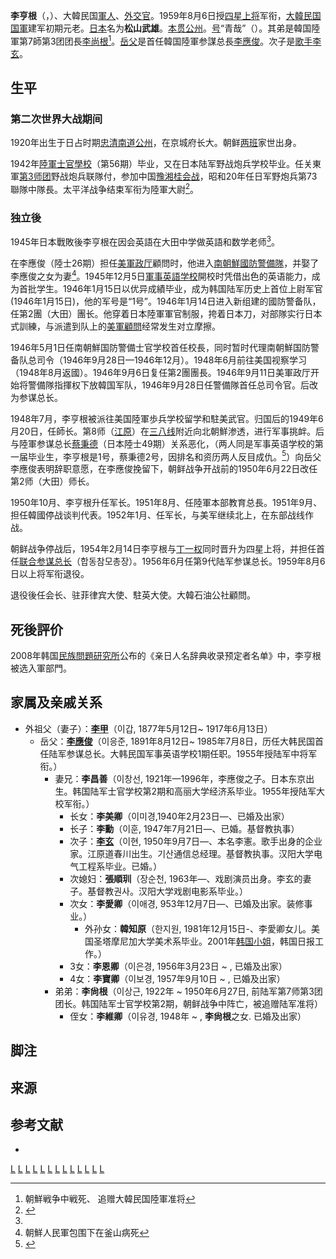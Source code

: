 {{Infobox officeholder
|name         = 李亨根<br />이형근
|birth_date   = 1920年11月2日
|birth_place  = {{KOR-JPN}}[[忠清南道|忠清南道]][[公州市|公州郡]]
|death_date   = {{death date and age|2002|1|13|1920|11|2|df=y}}
|death_place  = 
|image        = Lee Hyung Keun.jpg
|width        = 200px
|caption      = 李亨根上將
|nationality  = {{ROK}}
|nickname     = 
|allegiance   = 
|branch       = {{Army|Empire of Japan}}<br />{{ROKA}}
|serviceyears = 1943－1945（大日本帝國陸軍）<br />1946－1959（大韓民国陸軍）
|rank         = [[大尉|大尉]]（大日本帝國陸軍）<br />[[上将|上将]]（大韓民国陸軍）
|commands     = 
|battles      = [[朝鲜战争|朝鲜战争]] 
|awards       = 
}}
'''李亨根'''（{{lang-ko|이형근}}，{{bd|1920年|11月2日|2002年|1月13日|catIdx=Lee}}）、大韓民国[[軍人|軍人]]、[[外交官|外交官]]。1959年8月6日授[[上將|四星上将]]军衔，[[大韓民国国軍|大韓民国国軍]]建军初期元老。[[日本|日本]]名为'''松山武雄'''。[[本贯|本贯]][[公州|公州]]。[[号|号]]“青哉”（{{Lang|kn|청재}}）。其弟是韓国陸軍第7師第3团团長[[李尚根|李尚根]]<ref group="†">朝鮮戦争中戦死、 追赠大韓民国陸軍准将</ref>。[[岳父|岳父]]是首任韓国陸軍参謀总長[[李應俊|李應俊]]。次子是[[歌手|歌手]][[李玄|李玄]]。

== 生平 ==
=== 第二次世界大战期间 ===
1920年出生于日占时期[[忠清南道|忠清南道]][[公州市|公州]]，在京城府长大。朝鲜[[两班|两班]]家世出身。

1942年[[陸軍士官學校_(日本)|陸軍士官學校]]（第56期）毕业，又在日本陆军野战炮兵学校毕业。任关東軍[[第3师团_(日本军)|第3师团]]野战炮兵联隊付，参加中国[[豫湘桂会战|豫湘桂会战]]，昭和20年任日军野炮兵第73聯隊中隊長。太平洋战争结束军衔为陸軍大尉<ref name="佐々木春隆 p. 93">{{cite book|author = 佐々木春隆|title = 朝鮮戦争／韓国編 上巻|edition = 再版|pages = p. 93.}}</ref>。

=== 独立後 ===
1945年日本戰敗後李亨根在因会英語在大田中学做英語和数学老师<ref name="佐々木春隆 p. 93"/>。

在李應俊（陸士26期）担任[[美軍政厅|美軍政厅]]顧問时，他进入[[南朝鮮國防警備隊|南朝鮮國防警備隊]]，并娶了李應俊之女为妻<ref group="†">朝鮮人民軍包围下在釜山病死</ref>。1945年12月5日[[陸軍士官學校_(韓國)|軍事英語学校]]開校时凭借出色的英语能力，成为首批学生。1946年1月15日以优异成績毕业，成为韩国陆军历史上首位上尉军官(1946年1月15日)，他的军号是“1号”。1946年1月14日进入新组建的國防警备队，任第2團（大田）團长。他穿着日本陸軍軍官制服，挎着日本刀，对部隊实行日本式訓練，与派遣到队上的[[驻韩美军顾问团|美軍顧問]]经常发生对立摩擦。

1946年5月1日任南朝鮮国防警備士官学校首任校長，同时暂时代理南朝鮮国防警备队总司令（1946年9月28日—1946年12月）。1948年6月前往美国视察学习（1948年8月返國）。1946年9月6日复任第2團團長。1946年9月11日美軍政厅开始将警備隊指揮权下放韓国军队，1946年9月28日任警備隊首任总司令官。后改为参谋总长。

1948年7月，李亨根被派往美国陸軍歩兵学校留学和駐美武官。归国后的1949年6月20日，任{{Link-en|大韓民國第8步兵師|8th Infantry Division (South Korea)|第8师}}師长。第8师（[[江原道_(南)|江原]]）在[[三八线|三八线]]附近向北朝鮮渗透，进行军事挑衅。后与陸軍参谋总长[[蔡秉德|蔡秉德]]（日本陸士49期）关系恶化，（两人同是军事英语学校的第一届毕业生，李亨根是1号，蔡秉德2号，因排名和资历两人反目成仇。<ref>{{cite book|author = 佐々木春隆|title = 朝鮮戦争／韓国編 上巻|edition = 再版|pages = p. 91 - 95.}}</ref>）向岳父李應俊表明辞职意愿，在李應俊挽留下，朝鲜战争开战前的1950年6月22日改任第2师（大田）师长。

1950年10月、李亨根升任{{Link-ko|大韓民國第3軍|대한민국 3군단|第3軍}}军长。1951年8月、任陸軍本部教育总長。1951年9月、担任韓國停战谈判代表。1952年1月、任{{Link-ko|大韓民國第1軍|대한민국 1군단|第1軍}}军长，与美军继续北上，在东部战线作战。

朝鲜战争停战后，1954年2月14日李亨根与[[丁一权|丁一权]]同时晋升为四星上将，并担任首任[[大韩民国联合参谋本部|联合参谋总长]]（합동참모총장）。1956年6月任第9代陆军参谋总长。1959年8月6日以上将军衔退役。

退役後任{{link-en|韓國在鄉軍人會|대한민국 재향군인회|在乡军人会}}会长、驻菲律宾大使、駐英大使。大韓石油公社顧問。

== 死後評价 ==
2008年韩国[[民族問題研究所|民族問題研究所]]公布的《亲日人名辞典收录预定者名单》中，李亨根被选入軍部門。

== 家属及亲戚关系 ==
* 外祖父（妻子）：'''[[李甲_（朝鲜）|李甲]]'''（이갑, 1877年5月12日~ 1917年6月13日）
** 岳父：'''[[李應俊|李應俊]]'''（이응준, 1891年8月12日~ 1985年7月8日，历任大韩民国首任陆军参谋总长。大韩民国军事英语学校1期任职。1955年授陆军中将军衔。）
*** 妻兄：'''李昌善'''（이창선, 1921年—1996年，李應俊之子。日本东京出生。韩国陆军士官学校第2期和高丽大学经济系毕业。1955年授陆军大校军衔。）
**** 长女：'''李美卿'''（이미경,1940年2月23日—、已婚及出家）
**** 长子：'''李勳'''（이훈, 1947年7月21日—、已婚。基督教执事）
**** 次子：'''[[李玄_（韩国）|李玄]]'''（이현, 1950年9月7日—、本名李憲。歌手出身的企业家。江原道春川出生。기산通信总经理。基督教执事。汉阳大学电气工程系毕业。已婚。）
**** 次媳妇：'''張順玔'''（장순천, 1963年—、戏剧演员出身。李玄的妻子。基督教권사。汉阳大学戏剧电影系毕业。）
**** 次女：'''李愛卿'''（이애경, 953年12月7日—、已婚及出家。装修事业。）
***** 外孙女：'''韓知原'''（한지원, 1981年12月15日-、李愛卿女儿。美国圣塔摩尼加大学美术系毕业。2001年[[韩国小姐|韩国小姐]]，韩国日报工作。）
**** 3女：'''李恩卿'''（이은경, 1956年3月23日 ~ , 已婚及出家）
**** 4女：'''李寶卿'''（이보경, 1957年9月10日 ~ , 已婚及出家）
*** 弟弟：'''李尙根'''（이상근, 1922年 ~ 1950年6月27日, 前陆军第7师第3团团长。韩国陆军士官学校第2期，朝鲜战争中阵亡，被追赠陆军准将）
**** 侄女：'''李維卿'''（이유경, 1948年 ~ , '''李尙根'''之女. 已婚及出家）

== 脚注 ==
<div class="references-small">
{{Reflist}}
<references group="†" />
</div>

== 来源 ==
{{Reflist|2}}

== 参考文献 ==
{{Refbegin}}
*{{citation | author = 佐佐木春隆 | title = 朝鮮戦争 韓国編 上・中・下巻 | year = 1977 | publisher = [[原書房|原書房]] | isbn = }}
{{Refend}}

{{先代次代|南朝鮮国防警备队代理总司令|1945年9月28日~1946年12月|羅素·巴魯士|[[宋虎聲|宋虎聲]]}}
{{先代次代|联合参谋本部总长|首任：1954.5.5 - 1956.6.27|首任|[[丁一权|丁一权]]}}
{{先代次代|大韓民国陆军参谋总长|第9代：1956.6.27 - 1957.5.17|[[丁一权|丁一权]]|[[白善燁|白善燁]]}}
{{先代次代|代理陆军参谋总长|1959.2.23 - 1959.8.6|[[白善燁|白善燁]]|[[宋堯讚|宋堯讚]]}}

[[Category:韓國駐英國大使|L]]
[[Category:韓國駐菲律賓大使|L]]
[[Category:韓國聯合參謀本部議長|L]]
[[Category:韓國陸軍參謀總長|L]]
[[Category:韓國駐外武官|L]]
[[Category:韩国韩战军事人物|L]]
[[Category:朝鮮半島第二次世界大戰人物|L]]
[[Category:朝鮮籍日本陸軍軍人|L]]
[[Category:韓國陸軍士官學校校友|L]]
[[Category:陆军士官学校校友_(日本)|L]]
[[Category:韓國反共主義者|L]]
[[Category:忠清南道出身人物|L]]
[[Category:李姓|L]]